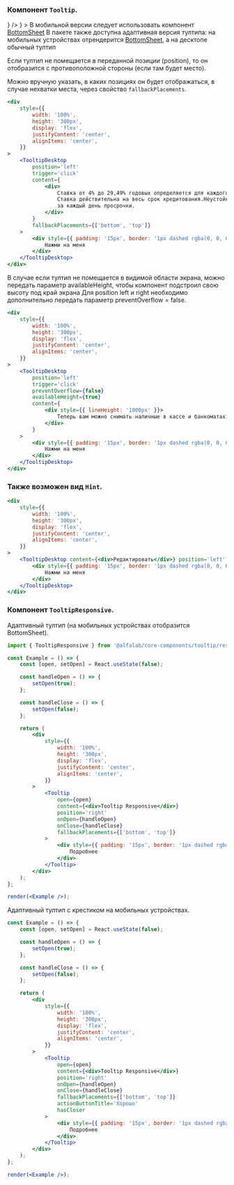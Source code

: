 
### Компонент `Tooltip`.

<div style={{ marginBottom: '16px' }}>
    <style>{`.item > .sbdocs-p { margin:0 }`}</style>
    <Plate
        view='common'
        leftAddons={
            <Badge view='icon' iconColor='secondary' content={<InformationCircleMIcon />} />
        }
    >
        <List>
            <span className='item'>
                В мобильной версии следует использовать компонент&nbsp;
                <a href={createComponentUrl('BottomSheet')}>BottomSheet</a>
            </span>
            <span className='item'>
                В пакете также доступна адаптивная версия тултипа: на мобильных устройствах
                отрендерится <a href={createComponentUrl('BottomSheet')}>BottomSheet</a>, а на
                десктопе обычный тултип
            </span>
        </List>
    </Plate>
</div>

Если тултип не помещается в переданной позиции (position),
то он отобразится с противоположной стороны (если там будет место).

Можно вручную указать, в каких позициях он будет отображаться,
в случае нехватки места, через свойство `fallbackPlacements`.

```jsx live
<div
    style={{
        width: '100%',
        height: '300px',
        display: 'flex',
        justifyContent: 'center',
        alignItems: 'center',
    }}
>
    <TooltipDesktop
        position='left'
        trigger='click'
        content={
            <div>
                Ставка от 4% до 29,49% годовых определяется для каждого заёмщика индивидуально.
                Ставка действительна на весь срок кредитования.Неустойка за просрочку платежа — 0,1%
                за каждый день просрочки.
            </div>
        }
        fallbackPlacements={['bottom', 'top']}
    >
        <div style={{ padding: '15px', border: '1px dashed rgba(0, 0, 0, 0.1)' }}>
            Нажми на меня
        </div>
    </TooltipDesktop>
</div>
```

В случае если тултип не помещается в видимой области экрана, можно передать параметр availableHeight, чтобы компонент подстроил свою высоту под край экрана
Для position left и right необходимо дополнительно передать параметр preventOverflow = false.

```jsx live
<div
    style={{
        width: '100%',
        height: '300px',
        display: 'flex',
        justifyContent: 'center',
        alignItems: 'center',
    }}
>
    <TooltipDesktop
        position='left'
        trigger='click'
        preventOverflow={false}
        availableHeight={true}
        content={
            <div style={{ lineHeight: '1000px' }}>
                Теперь вам можно снимать наличные в кассе и банкоматах, если ваш тариф это позволяет
            </div>
        }
    >
        <div style={{ padding: '15px', border: '1px dashed rgba(0, 0, 0, 0.1)' }}>
            Нажми на меня
        </div>
    </TooltipDesktop>
</div>
```

### Также возможен вид `Hint`.

```jsx live
<div
    style={{
        width: '100%',
        height: '300px',
        display: 'flex',
        justifyContent: 'center',
        alignItems: 'center',
    }}
>
    <TooltipDesktop content={<div>Редактировать</div>} position='left' view='hint' trigger='click'>
        <div style={{ padding: '15px', border: '1px dashed rgba(0, 0, 0, 0.1)' }}>
            Нажми на меня
        </div>
    </TooltipDesktop>
</div>
```

<a name='tooltip-responsive' />

### Компонент `TooltipResponsive`.

Адаптивный тултип (на мобильных устройствах отобразится BottomSheet).

```jsx
import { TooltipResponsive } from '@alfalab/core-components/tooltip/responsive';
```

```jsx live
const Example = () => {
    const [open, setOpen] = React.useState(false);

    const handleOpen = () => {
        setOpen(true);
    };

    const handleClose = () => {
        setOpen(false);
    };

    return (
        <div
            style={{
                width: '100%',
                height: '300px',
                display: 'flex',
                justifyContent: 'center',
                alignItems: 'center',
            }}
        >
            <Tooltip
                open={open}
                content={<div>Tooltip Responsive</div>}
                position='right'
                onOpen={handleOpen}
                onClose={handleClose}
                fallbackPlacements={['bottom', 'top']}
            >
                <div style={{ padding: '15px', border: '1px dashed rgba(0, 0, 0, 0.1)' }}>
                    Подробнее
                </div>
            </Tooltip>
        </div>
    );
};

render(<Example />);
```

Адаптивный тултип с крестиком на мобильных устройствах.

```jsx live
const Example = () => {
    const [open, setOpen] = React.useState(false);

    const handleOpen = () => {
        setOpen(true);
    };

    const handleClose = () => {
        setOpen(false);
    };

    return (
        <div
            style={{
                width: '100%',
                height: '300px',
                display: 'flex',
                justifyContent: 'center',
                alignItems: 'center',
            }}
        >
            <Tooltip
                open={open}
                content={<div>Tooltip Responsive</div>}
                position='right'
                onOpen={handleOpen}
                onClose={handleClose}
                fallbackPlacements={['bottom', 'top']}
                actionButtonTitle='Хорошо'
                hasCloser
            >
                <div style={{ padding: '15px', border: '1px dashed rgba(0, 0, 0, 0.1)' }}>
                    Подробнее
                </div>
            </Tooltip>
        </div>
    );
};

render(<Example />);
```
